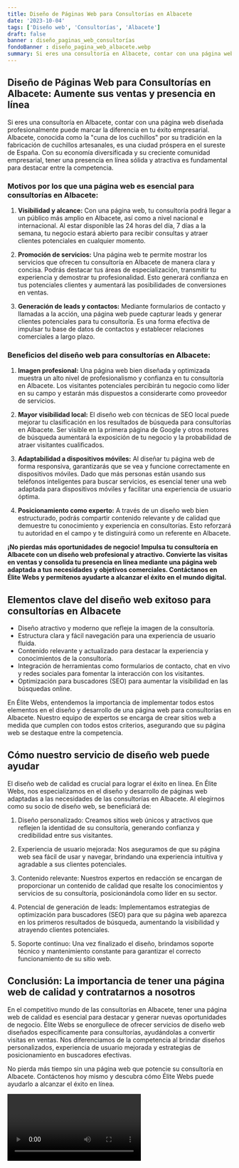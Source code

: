 ```yaml
---
title: Diseño de Páginas Web para Consultorías en Albacete
date: '2023-10-04'
tags: ['Diseño web', 'Consultorías', 'Albacete']
draft: false
banner : diseño_paginas_web_consultorías
fondoBanner : diseño_pagina_web_albacete.webp
summary: Si eres una consultoría en Albacete, contar con una página web diseñada profesionalmente puede marcar la diferencia en tu éxito empresarial. Albacete, conocida como la cuna de los cuchillos por su tradición en la fabricación de cuchillos artesanales, es una ciudad próspera en el sureste de España. Con su economía diversificada y su creciente comunidad empresarial, tener una presencia en línea sólida y atractiva es fundamental para destacar entre la competencia.
---
```


## **Diseño de Páginas Web para Consultorías en Albacete: Aumente sus ventas y presencia en línea**

Si eres una consultoría en Albacete, contar con una página web diseñada profesionalmente puede marcar la diferencia en tu éxito empresarial. Albacete, conocida como la "cuna de los cuchillos" por su tradición en la fabricación de cuchillos artesanales, es una ciudad próspera en el sureste de España. Con su economía diversificada y su creciente comunidad empresarial, tener una presencia en línea sólida y atractiva es fundamental para destacar entre la competencia.

### **Motivos por los que una página web es esencial para consultorías en Albacete:**

1. **Visibilidad y alcance:** Con una página web, tu consultoría podrá llegar a un público más amplio en Albacete, así como a nivel nacional e internacional. Al estar disponible las 24 horas del día, 7 días a la semana, tu negocio estará abierto para recibir consultas y atraer clientes potenciales en cualquier momento.

2. **Promoción de servicios:** Una página web te permite mostrar los servicios que ofrecen tu consultoría en Albacete de manera clara y concisa. Podrás destacar tus áreas de especialización, transmitir tu experiencia y demostrar tu profesionalidad. Esto generará confianza en tus potenciales clientes y aumentará las posibilidades de conversiones en ventas.

3. **Generación de leads y contactos:** Mediante formularios de contacto y llamadas a la acción, una página web puede capturar leads y generar clientes potenciales para tu consultoría. Es una forma efectiva de impulsar tu base de datos de contactos y establecer relaciones comerciales a largo plazo.

### **Beneficios del diseño web para consultorías en Albacete:**

1. **Imagen profesional:** Una página web bien diseñada y optimizada muestra un alto nivel de profesionalismo y confianza en tu consultoría en Albacete. Los visitantes potenciales percibirán tu negocio como líder en su campo y estarán más dispuestos a considerarte como proveedor de servicios.

2. **Mayor visibilidad local:** El diseño web con técnicas de SEO local puede mejorar tu clasificación en los resultados de búsqueda para consultorías en Albacete. Ser visible en la primera página de Google y otros motores de búsqueda aumentará la exposición de tu negocio y la probabilidad de atraer visitantes cualificados.

3. **Adaptabilidad a dispositivos móviles:** Al diseñar tu página web de forma responsiva, garantizarás que se vea y funcione correctamente en dispositivos móviles. Dado que más personas están usando sus teléfonos inteligentes para buscar servicios, es esencial tener una web adaptada para dispositivos móviles y facilitar una experiencia de usuario óptima.

4. **Posicionamiento como experto:** A través de un diseño web bien estructurado, podrás compartir contenido relevante y de calidad que demuestre tu conocimiento y experiencia en consultorías. Esto reforzará tu autoridad en el campo y te distinguirá como un referente en Albacete.

**¡No pierdas más oportunidades de negocio! Impulsa tu consultoría en Albacete con un diseño web profesional y atractivo. Convierte las visitas en ventas y consolida tu presencia en línea mediante una página web adaptada a tus necesidades y objetivos comerciales. Contáctanos en Élite Webs y permítenos ayudarte a alcanzar el éxito en el mundo digital.**

<GifSeo />

<Cta />

## Elementos clave del diseño web exitoso para consultorías en Albacete

- Diseño atractivo y moderno que refleje la imagen de la consultoría.
- Estructura clara y fácil navegación para una experiencia de usuario fluida.
- Contenido relevante y actualizado para destacar la experiencia y conocimientos de la consultoría.
- Integración de herramientas como formularios de contacto, chat en vivo y redes sociales para fomentar la interacción con los visitantes.
- Optimización para buscadores (SEO) para aumentar la visibilidad en las búsquedas online.

En Élite Webs, entendemos la importancia de implementar todos estos elementos en el diseño y desarrollo de una página web para consultorías en Albacete. Nuestro equipo de expertos se encarga de crear sitios web a medida que cumplen con todos estos criterios, asegurando que su página web se destaque entre la competencia.

## Cómo nuestro servicio de diseño web puede ayudar

El diseño web de calidad es crucial para lograr el éxito en línea. En Élite Webs, nos especializamos en el diseño y desarrollo de páginas web adaptadas a las necesidades de las consultorías en Albacete. Al elegirnos como su socio de diseño web, se beneficiará de:

1. Diseño personalizado: Creamos sitios web únicos y atractivos que reflejen la identidad de su consultoría, generando confianza y credibilidad entre sus visitantes.

2. Experiencia de usuario mejorada: Nos aseguramos de que su página web sea fácil de usar y navegar, brindando una experiencia intuitiva y agradable a sus clientes potenciales.

3. Contenido relevante: Nuestros expertos en redacción se encargan de proporcionar un contenido de calidad que resalte los conocimientos y servicios de su consultoría, posicionándola como líder en su sector.

4. Potencial de generación de leads: Implementamos estrategias de optimización para buscadores (SEO) para que su página web aparezca en los primeros resultados de búsqueda, aumentando la visibilidad y atrayendo clientes potenciales.

5. Soporte continuo: Una vez finalizado el diseño, brindamos soporte técnico y mantenimiento constante para garantizar el correcto funcionamiento de su sitio web.

## Conclusión: La importancia de tener una página web de calidad y contratarnos a nosotros

En el competitivo mundo de las consultorías en Albacete, tener una página web de calidad es esencial para destacar y generar nuevas oportunidades de negocio. Élite Webs se enorgullece de ofrecer servicios de diseño web diseñados específicamente para consultorías, ayudándolas a convertir visitas en ventas. Nos diferenciamos de la competencia al brindar diseños personalizados, experiencia de usuario mejorada y estrategias de posicionamiento en buscadores efectivas.

No pierda más tiempo sin una página web que potencie su consultoría en Albacete. Contáctenos hoy mismo y descubra cómo Élite Webs puede ayudarlo a alcanzar el éxito en línea.

<Video />

<CtaBot job='Consultorías' city='Albacete'/>

<Gmaps query='Albacete+españa+maps' />